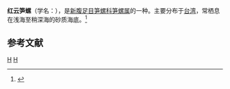 {{Speciesbox 
| taxon = Terebra nebulosa
| binomial_authority = Sowerby, 1825
}}
'''红云笋螺'''（学名：''{{lang|la|Terebra nebulosa}}''），是[[新腹足目|新腹足目]][[笋螺科|笋螺科]][[笋螺属|笋螺属]]的一种。主要分布于[[台湾|台湾]]，常栖息在浅海至稍深海的砂质海底。<ref>{{cite web|url=http://shell.sinica.edu.tw/chinese/shellbase_detail.php?science_no=1665|title=国际贝库：红云笋螺|publisher=台湾贝类资料库|accessdate=2009-08-11|archive-date=2016-03-04|archive-url=https://web.archive.org/web/20160304123155/http://shell.sinica.edu.tw/chinese/shellbase_detail.php?science_no=1665|dead-url=no}}</ref>

== 参考文献 ==
{{reflist|2}}
{{taxonbar}}
[[Category:_1825年描述的动物|H]]
[[Category:笋螺属|H]]